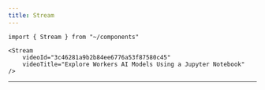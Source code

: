 ```yaml
---
title: Stream
---
```


```mdx
import { Stream } from "~/components"

<Stream
    videoId="3c46281a9b2b84ee6776a53f87580c45"
    videoTitle="Explore Workers AI Models Using a Jupyter Notebook"
/>
```

---


<Stream
    videoId="3c46281a9b2b84ee6776a53f87580c45"
    videoTitle="Explore Workers AI Models Using a Jupyter Notebook"
/>